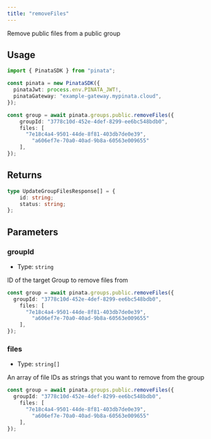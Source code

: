 ```yaml
---
title: "removeFiles"
---
```


Remove public files from a public group

## Usage

```typescript
import { PinataSDK } from "pinata";

const pinata = new PinataSDK({
  pinataJwt: process.env.PINATA_JWT!,
  pinataGateway: "example-gateway.mypinata.cloud",
});

const group = await pinata.groups.public.removeFiles({
	groupId: "3778c10d-452e-4def-8299-ee6bc548bdb0",
	files: [
	  "7e18c4a4-9501-44de-8f81-403db7de0e39",
		"a606ef7e-70a0-40ad-9b8a-60563e009655"
	],
});
```

## Returns

```typescript
type UpdateGroupFilesResponse[] = {
	id: string;
	status: string;
};
```

## Parameters

### groupId

- Type: `string`

ID of the target Group to remove files from

```typescript {2}
const group = await pinata.groups.public.removeFiles({
  groupId: "3778c10d-452e-4def-8299-ee6bc548bdb0",
	files: [
	  "7e18c4a4-9501-44de-8f81-403db7de0e39",
		"a606ef7e-70a0-40ad-9b8a-60563e009655"
	],
});
```

### files

- Type: `string[]`

An array of file IDs as strings that you want to remove from the group

```typescript {3-6}
const group = await pinata.groups.public.removeFiles({
  groupId: "3778c10d-452e-4def-8299-ee6bc548bdb0",
	files: [
	  "7e18c4a4-9501-44de-8f81-403db7de0e39",
		"a606ef7e-70a0-40ad-9b8a-60563e009655"
	],
});
```
